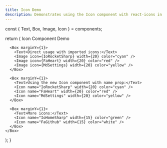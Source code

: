 ```yaml
---
title: Icon Demo
description: Demonstrates using the Icon component with react-icons in the terminal
---
```



  const { Text, Box, Image, Icon } = components;
  
  return (
    <Box flexDirection="column" padding={1}>
      <Text bold>Icon Component Demo</Text>
      
      <Box marginY={1}>
        <Text>Direct usage with imported icons:</Text>
        <Image icon={IoRocketSharp} width={20} color="cyan" />
        <Image icon={FaHeart} width={20} color="red" />
        <Image icon={MdSettings} width={20} color="yellow" />
      </Box>
      
      <Box marginY={1}>
        <Text>Using the new Icon component with name prop:</Text>
        <Icon name="IoRocketSharp" width={20} color="cyan" />
        <Icon name="FaHeart" width={20} color="red" />
        <Icon name="MdSettings" width={20} color="yellow" />
      </Box>
      
      <Box marginY={1}>
        <Text>More icons:</Text>
        <Icon name="IoHomeSharp" width={15} color="green" />
        <Icon name="FaGithub" width={15} color="white" />
      </Box>
    </Box>
  );
}
